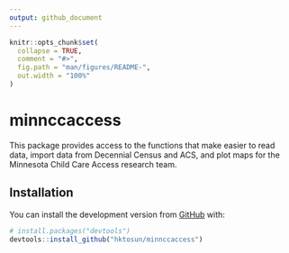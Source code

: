 ```yaml
---
output: github_document
---
```


<!-- README.md is generated from README.Rmd. Please edit that file -->

```r
knitr::opts_chunk$set(
  collapse = TRUE,
  comment = "#>",
  fig.path = "man/figures/README-",
  out.width = "100%"
)
```

# minnccaccess

<!-- badges: start -->
<!-- badges: end -->

This package provides access to the functions that make easier to read data, import data from Decennial Census and ACS, and plot maps for the Minnesota Child Care Access research team.

## Installation

You can install the development version from [GitHub](https://github.com/) with:

``` r
# install.packages("devtools")
devtools::install_github("hktosun/minnccaccess")
```



